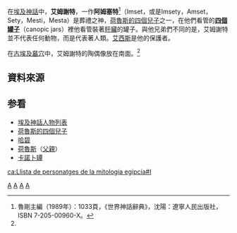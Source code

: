 {{noteTA
|T= zh-hans:伊姆塞特; zh-hant:艾姆謝特
|1= zh-hans:伊姆塞特; zh-hant:艾姆謝特
|2= zh-hans:杜阿木忒弗; zh-hant:多姆泰夫
|3= zh-hans:卡诺匹斯罐; zh-hant: 卡諾卜罈
|4= zh-hans:克贝克塞努弗; zh-hant:凱布山納夫
|5= zh-hans:杜阿木忒弗; zh-hant:多姆泰夫
|6= zh-hans:伊姆塞特; zh-hant: 艾姆谢特
I7= zh-hans:伊西斯; zh-hant:艾西斯
|8= zh-hans:霍尔的四子; zh-hant:荷魯斯的四個兒子
}}
{{Hiero|艾姆謝特|<hiero>i-im:z-ti-i</hiero>|align=right|era=egypt}}

在[[埃及神話|埃及神話]]中，'''艾姆謝特'''，一作'''阿姆塞特'''<ref name=Imset>魯剛主編（1989年）：1033頁，《世界神話辭典》，沈陽：遼寧人民出版社，ISBN 7-205-00960-X。</ref>（Imset，或是Imsety，Amset，Sety，Mesti，Mesta）是葬禮之神，[[荷魯斯的四個兒子|荷魯斯的四個兒子]]之一，在他們看管的'''[[卡諾卜罈|四個罐子]]'''（canopic jars）裡他看管裝著[[肝臟|肝臟]]的罐子。與他兄弟們不同的是，艾姆謝特並不代表任何動物，而是代表著人類。[[艾西斯|艾西斯]]是他的保護者。

在[[埃及神話|古埃及墓穴]]中，艾姆謝特的陶偶像放在南面。<ref name=Imset/>

==資料來源==
{{reflist}}

==参看==
*[[埃及神話人物列表|埃及神話人物列表]]
*[[荷魯斯的四個兒子|荷魯斯的四個兒子]]
*[[哈碧|哈碧]]
*[[荷魯斯|荷魯斯]]（[[父親|父親]]）
*[[卡諾卜罈|卡諾卜罈]]

{{埃及神話}}

[[Category:荷魯斯的四個兒子|A]]
[[Category:埃及神祇|A]]
[[Category:埃及神話|A]]
[[Category:死神|A]]

[[ca:Llista_de_personatges_de_la_mitologia_egípcia#I|ca:Llista de personatges de la mitologia egípcia#I]]
